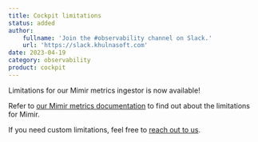 ```yaml
---
title: Cockpit limitations
status: added
author:
    fullname: 'Join the #observability channel on Slack.'
    url: 'https://slack.khulnasoft.com'
date: 2023-04-19
category: observability
product: cockpit
---
```


Limitations for our Mimir metrics ingestor is now available! 

Refer to [our Mimir metrics documentation](/observability/cockpit/reference-content/cockpit-limitations/#limits-for-mimir) to find out about the limitations for Mimir.

If you need custom limitations, feel free to [reach out to us](https://www.khulnasoft.com/fr/betas/#observability).

